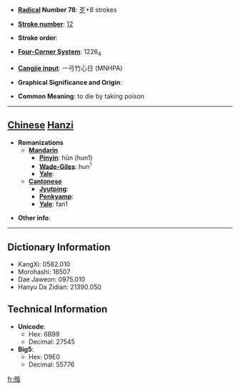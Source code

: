 * '''[[Wiktionary:Chinese radical index| Radical]] Number 78''': [[Wiktionary:Chinese radical index 歹|歹]]+8 strokes

* '''[[Wiktionary:Chinese total strokes index|Stroke number]]''': [[Wiktionary:Chinese total strokes index 12|12]]

* '''Stroke order''': 

* '''[[Wiktionary:Chinese four corner index|Four-Corner System]]''': 1226<sub>4</sub>

* '''[[Wiktionary:Chinese Cangjie index|Cangjie input]]''': 一弓竹心日 (MNHPA)

* '''Graphical Significance and Origin''': 

* '''Common Meaning''': to die by taking poison

----

== [[Chinese]] [[Hanzi]] ==

* '''Romanizations'''
** '''[[Mandarin]]'''
*** '''[[Pinyin]]''': hūn (hun1)
*** '''[[Wade-Giles]]''': hun<sup>1</sup>
*** '''[[Yale]]''': 
** '''[[Cantonese]]'''
*** '''[[Jyutping]]''':
*** '''[[Penkyamp]]''': 
*** '''[[Yale]]''': fan1

* '''Other info''': 

----

== Dictionary Information ==

* KangXi: 0582.010
* Morohashi: 16507
* Dae Jaweon: 0975.010
* Hanyu Da Zidian: 21390.050

== Technical Information ==

* '''Unicode''':
** Hex: 6B99
** Decimal: 27545
* '''Big5''':
** Hex: D9E0
** Decimal: 55776

[[fr:殙]]